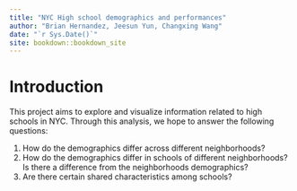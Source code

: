```yaml
--- 
title: "NYC High school demographics and performances"
author: "Brian Hernandez, Jeesun Yun, Changxing Wang"
date: "`r Sys.Date()`"
site: bookdown::bookdown_site
---
```


# Introduction

This project aims to explore and visualize information related to high schools in NYC.
Through this analysis, we hope to answer the following questions:

1. How do the demographics differ across different neighborhoods?
2. How do the demographics differ in schools of different neighborhoods? Is there a difference from the neighborhoods demographics?
3. Are there certain shared characteristics among schools?


